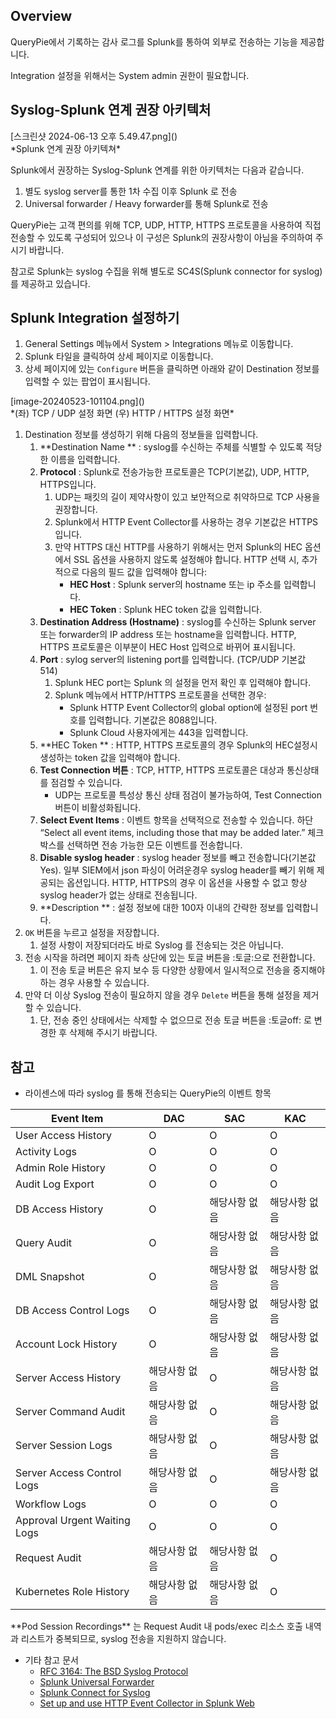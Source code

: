 
## Overview
QueryPie에서 기록하는 감사 로그를 Splunk를 통하여 외부로 전송하는 기능을 제공합니다.

<Callout type="info">
Integration 설정을 위해서는 System admin 권한이 필요합니다.
</Callout>



## Syslog-Splunk 연계 권장 아키텍처
<p align="center">
<div>[스크린샷 2024-06-13 오후 5.49.47.png]()</div>
*Splunk 연계 권장 아키텍쳐*
</p>

Splunk에서 권장하는 Syslog-Splunk 연계를 위한 아키텍처는 다음과 같습니다.

1. 별도 syslog server를 통한 1차 수집 이후 Splunk 로 전송 
2. Universal forwarder / Heavy forwarder를 통해 Splunk로 전송

<Callout type="important">
QueryPie는 고객 편의를 위해 TCP, UDP, HTTP, HTTPS 프로토콜을 사용하여 직접 전송할 수 있도록 구성되어 있으나 이 구성은 Splunk의 권장사항이 아님을 주의하여 주시기 바랍니다. 
</Callout>

참고로 Splunk는 syslog 수집을 위해 별도로 SC4S(Splunk connector for syslog)를 제공하고 있습니다.



## Splunk Integration 설정하기
1. General Settings 메뉴에서 System &gt; Integrations 메뉴로 이동합니다. 
2. Splunk 타일을 클릭하여 상세 페이지로 이동합니다. 
3. 상세 페이지에 있는 `Configure` 버튼을 클릭하면 아래와 같이 Destination 정보를 입력할 수 있는 팝업이 표시됩니다.

<p align="center">
<div>[image-20240523-101104.png]()</div>
*(좌) TCP / UDP 설정 화면 (우) HTTP / HTTPS 설정 화면*
</p>

1. Destination 정보를 생성하기 위해 다음의 정보들을 입력합니다. 
    1.  **Destination Name ** : syslog를 수신하는 주체를 식별할 수 있도록 적당한 이름을 입력합니다.
    2.  **Protocol**  : Splunk로 전송가능한 프로토콜은 TCP(기본값), UDP, HTTP, HTTPS입니다. 
        1. UDP는 패킷의 길이 제약사항이 있고 보안적으로 취약하므로 TCP 사용을 권장합니다. 
        2. Splunk에서 HTTP Event Collector를 사용하는 경우 기본값은 HTTPS입니다. 
        3. 만약 HTTPS 대신 HTTP를 사용하기 위해서는 먼저 Splunk의 HEC 옵션에서 SSL 옵션을 사용하지 않도록 설정해야 합니다. HTTP 선택 시, 추가적으로 다음의 필드 값을 입력해야 합니다:
            *  **HEC Host**  : Splunk server의 hostname 또는 ip 주소를 입력합니다.
            *  **HEC Token**  : Splunk HEC token 값을 입력합니다.
    3.  **Destination Address (Hostname)** : syslog를 수신하는 Splunk server 또는 forwarder의 IP address 또는 hostname을 입력합니다. HTTP, HTTPS 프로토콜은 이부분이 HEC Host 입력으로 바뀌어 표시됩니다.
    4.  **Port**  : sylog server의 listening port를 입력합니다. (TCP/UDP 기본값 514) 
        1. Splunk HEC port는 Splunk 의 설정을 먼저 확인 후 입력해야 합니다. 
        2. Splunk 메뉴에서 HTTP/HTTPS 프로토콜을 선택한 경우:
            * Splunk HTTP Event Collector의 global option에 설정된 port 번호를 입력합니다. 기본값은 8088입니다.
            * Splunk Cloud 사용자에게는 443을 입력합니다.
    5.  **HEC Token ** : HTTP, HTTPS 프로토콜의 경우 Splunk의 HEC설정시 생성하는 token 값을 입력해야 합니다.
    6.  **Test Connection 버튼**  : TCP, HTTP, HTTPS 프로토콜은 대상과 통신상태를 점검할 수 있습니다. 
        * UDP는 프로토콜 특성상 통신 상태 점검이 불가능하여, Test Connection 버튼이 비활성화됩니다.
    7.  **Select Event Items**  : 이벤트 항목을 선택적으로 전송할 수 있습니다. 하단 “Select all event items, including those that may be added later.” 체크박스를 선택하면 전송 가능한 모든 이벤트를 전송합니다.
    8.  **Disable syslog header**  : syslog header 정보를 빼고 전송합니다(기본값 Yes). 일부 SIEM에서 json 파싱이 어려운경우 syslog header를 빼기 위해 제공되는 옵션입니다. HTTP, HTTPS의 경우 이 옵션을 사용할 수 없고 항상 syslog header가 없는 상태로 전송됩니다.
    9.  **Description ** : 설정 정보에 대한 100자 이내의 간략한 정보를 입력합니다.
2. `OK` 버튼을 누르고 설정을 저장합니다. 
    1. 설정 사항이 저장되더라도 바로 Syslog 를 전송되는 것은 아닙니다.
3. 전송 시작을 하려면 페이지 좌측 상단에 있는 토글 버튼을 :토글:으로 전환합니다. 
    1. 이 전송 토글 버튼은 유지 보수 등 다양한 상황에서 일시적으로 전송을 중지해야 하는 경우 사용할 수 있습니다.
4. 만약 더 이상 Syslog 전송이 필요하지 않을 경우 `Delete` 버튼을 통해 설정을 제거할 수 있습니다. 
    1. 단, 전송 중인 상태에서는 삭제할 수 없으므로 전송 토글 버튼을 :토글off: 로 변경한 후 삭제해 주시기 바랍니다.



## 참고
* 라이센스에 따라 syslog 를 통해 전송되는 QueryPie의 이벤트 항목

|  **Event Item**               |  **DAC**  |  **SAC**  |  **KAC**  |
| ----------------------------- | --------- | --------- | --------- |
| User Access History           | O         | O         | O         |
| Activity Logs                 | O         | O         | O         |
| Admin Role History            | O         | O         | O         |
| Audit Log Export              | O         | O         | O         |
| DB Access History             | O         | 해당사항 없음   | 해당사항 없음   |
| Query Audit                   | O         | 해당사항 없음   | 해당사항 없음   |
| DML Snapshot                  | O         | 해당사항 없음   | 해당사항 없음   |
| DB Access Control Logs        | O         | 해당사항 없음   | 해당사항 없음   |
| Account Lock History          | O         | 해당사항 없음   | 해당사항 없음   |
| Server Access History         | 해당사항 없음   | O         | 해당사항 없음   |
| Server Command Audit          | 해당사항 없음   | O         | 해당사항 없음   |
| Server Session Logs           | 해당사항 없음   | O         | 해당사항 없음   |
| Server Access Control Logs    | 해당사항 없음   | O         | 해당사항 없음   |
| Workflow Logs                 | O         | O         | O         |
| Approval Urgent Waiting Logs  | O         | O         | O         |
| Request Audit                 | 해당사항 없음   | 해당사항 없음   | O         |
| Kubernetes Role History       | 해당사항 없음   | 해당사항 없음   | O         |

<Callout type="info">
 **Pod Session Recordings** 는 Request Audit 내 pods/exec 리소스 호출 내역과 리스트가 중복되므로, syslog 전송을 지원하지 않습니다.
</Callout>

* 기타 참고 문서 
    * [RFC 3164: The BSD Syslog Protocol](https://datatracker.ietf.org/doc/html/rfc3164)
    * [Splunk Universal Forwarder](https://www.splunk.com/en_us/blog/learn/splunk-universal-forwarder.html) 
    * [Splunk Connect for Syslog](https://splunk.github.io/splunk-connect-for-syslog/main/) 
    * [Set up and use HTTP Event Collector in Splunk Web](https://docs.splunk.com/Documentation/SplunkCloud/latest/Data/UsetheHTTPEventCollector) 


